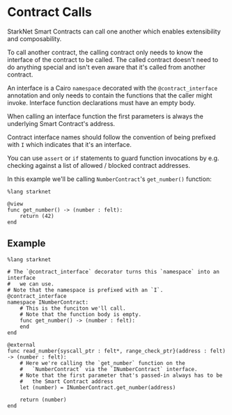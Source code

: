 # Contract Calls

StarkNet Smart Contracts can call one another which enables extensibility and composability.

To call another contract, the calling contract only needs to know the interface of the contract to be called. The called contract doesn't need to do anything special and isn't even aware that it's called from another contract.

An interface is a Cairo `namespace` decorated with the `@contract_interface` annotation and only needs to contain the functions that the caller might invoke. Interface function declarations must have an empty body.

When calling an interface function the first parameters is always the underlying Smart Contract's address.

Contract interface names should follow the convention of being prefixed with `I` which indicates that it's an interface.

You can use `assert` or `if` statements to guard function invocations by e.g. checking against a list of allowed / blocked contract addresses.

In this example we'll be calling `NumberContract`'s `get_number()` function:

```cairo
%lang starknet

@view
func get_number() -> (number : felt):
    return (42)
end
```

## Example

```cairo
%lang starknet

# The `@contract_interface` decorator turns this `namespace` into an interface
#   we can use.
# Note that the namespace is prefixed with an `I`.
@contract_interface
namespace INumberContract:
    # This is the funciton we'll call.
    # Note that the function body is empty.
    func get_number() -> (number : felt):
    end
end

@external
func read_number{syscall_ptr : felt*, range_check_ptr}(address : felt) -> (number : felt):
    # Here we're calling the `get_number` function on the
    #   `NumberContract` via the `INumberContract` interface.
    # Note that the first parameter that's passed-in always has to be
    #   the Smart Contract address
    let (number) = INumberContract.get_number(address)

    return (number)
end
```

